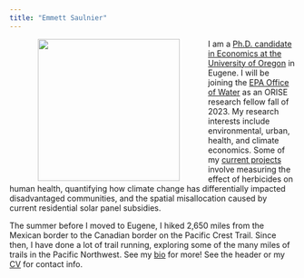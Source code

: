 ```yaml
---
title: "Emmett Saulnier"
---
```


<img align="left" src="images/uo_econ_pic.jpg" width = "250" HSPACE = "50">

I am a [Ph.D. candidate in Economics at the University of Oregon](https://cas.uoregon.edu/directory/economics/all/emmetts) in Eugene. I will be joining the [EPA Office of Water](https://www.epa.gov/aboutepa/about-office-water) as an ORISE research fellow fall of 2023. My research interests include environmental, urban, health, and climate economics. Some of my [current projects](research.html) involve measuring the effect of herbicides on human health, quantifying how climate change has differentially impacted disadvantaged communities, and the spatial misallocation caused by current residential solar panel subsidies.  

The summer before I moved to Eugene, I hiked 2,650 miles from the Mexican border to the Canadian border on the Pacific Crest Trail. Since then, I have done a lot of trail running, exploring some of the many miles of trails in the Pacific Northwest. See my [bio](about.html) for more! See the header or my [CV](cv.html) for contact info.

